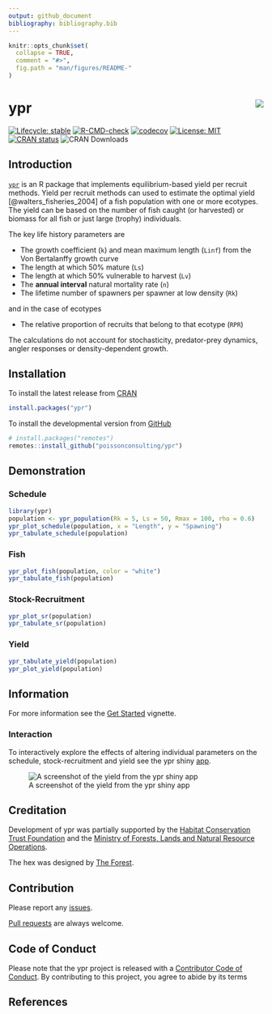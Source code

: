 ```yaml
---
output: github_document
bibliography: bibliography.bib
---
```


<!-- README.md is generated from README.Rmd. Please edit that file -->

```r
knitr::opts_chunk$set(
  collapse = TRUE,
  comment = "#>",
  fig.path = "man/figures/README-"
)
```

# ypr <img src="man/figures/logo.png" style="float: right;" />

<!-- badges: start -->
[![Lifecycle: stable](https://img.shields.io/badge/lifecycle-stable-brightgreen.svg)](https://lifecycle.r-lib.org/articles/stages.html#stable)
[![R-CMD-check](https://github.com/poissonconsulting/ypr/actions/workflows/R-CMD-check.yaml/badge.svg)](https://github.com/poissonconsulting/ypr/actions/workflows/R-CMD-check.yaml)
[![codecov](https://codecov.io/gh/poissonconsulting/ypr/branch/master/graph/badge.svg?token=yNrtS5b8uZ)](https://app.codecov.io/gh/poissonconsulting/ypr)
[![License: MIT](https://img.shields.io/badge/License-MIT-green.svg)](https://opensource.org/licenses/MIT)
[![CRAN status](https://www.r-pkg.org/badges/version/ypr)](https://cran.r-project.org/package=ypr)
![CRAN Downloads](http://cranlogs.r-pkg.org/badges/ypr)
<!-- badges: end -->

## Introduction

[`ypr`](https://github.com/poissonconsulting/ypr) is an R package that implements equilibrium-based yield per recruit methods.
Yield per recruit methods can used to estimate the optimal yield [@walters_fisheries_2004] of a fish population with one or more ecotypes.
The yield can be based on the number of fish caught (or harvested) or biomass for all fish or just large (trophy) individuals.

The key life history parameters are

- The growth coefficient (`k`) and mean maximum length (`Linf`) from the Von Bertalanffy growth curve
- The length at which 50% mature (`Ls`)
- The length at which 50% vulnerable to harvest (`Lv`)
- The **annual interval** natural mortality rate (`n`)
- The lifetime number of spawners per spawner at low density (`Rk`)

and in the case of ecotypes

- The relative proportion of recruits that belong to that ecotype (`RPR`)

The calculations do not account for stochasticity, predator-prey dynamics, angler responses or density-dependent growth.

## Installation

To install the latest release from [CRAN](https://cran.r-project.org)
```r
install.packages("ypr")
```

To install the developmental version from [GitHub](https://github.com/poissonconsulting/ypr)
```r
# install.packages("remotes")
remotes::install_github("poissonconsulting/ypr")
```

## Demonstration

### Schedule

```r
library(ypr)
population <- ypr_population(Rk = 5, Ls = 50, Rmax = 100, rho = 0.6)
ypr_plot_schedule(population, x = "Length", y = "Spawning")
ypr_tabulate_schedule(population)
```

### Fish

```r
ypr_plot_fish(population, color = "white")
ypr_tabulate_fish(population)
```

### Stock-Recruitment

```r
ypr_plot_sr(population)
ypr_tabulate_sr(population)
```

### Yield

```r
ypr_tabulate_yield(population)
ypr_plot_yield(population)
```

## Information

For more information see the [Get Started](https://poissonconsulting.github.io/ypr/articles/ypr.html) vignette.

### Interaction

To interactively explore the effects of altering individual parameters on the schedule, stock-recruitment and yield see the ypr shiny [app](https://poissonconsulting.shinyapps.io/shinyypr/).

![A screenshot of the yield from the ypr shiny app](man/figures/yield.png)

## Creditation

Development of ypr was partially supported by the [Habitat Conservation Trust Foundation](https://www.poissonconsulting.ca/orgs/hctf.html)
and the [Ministry of Forests, Lands and Natural Resource Operations](https://www.poissonconsulting.ca/orgs/mflnro.html).

The hex was designed by [The Forest](https://www.theforest.ca).

## Contribution

Please report any [issues](https://github.com/poissonconsulting/ypr/issues).

[Pull requests](https://github.com/poissonconsulting/ypr/pulls) are always welcome.

## Code of Conduct

Please note that the ypr project is released with a [Contributor Code of Conduct](https://contributor-covenant.org/version/2/0/CODE_OF_CONDUCT.html).
By contributing to this project, you agree to abide by its terms

## References 
